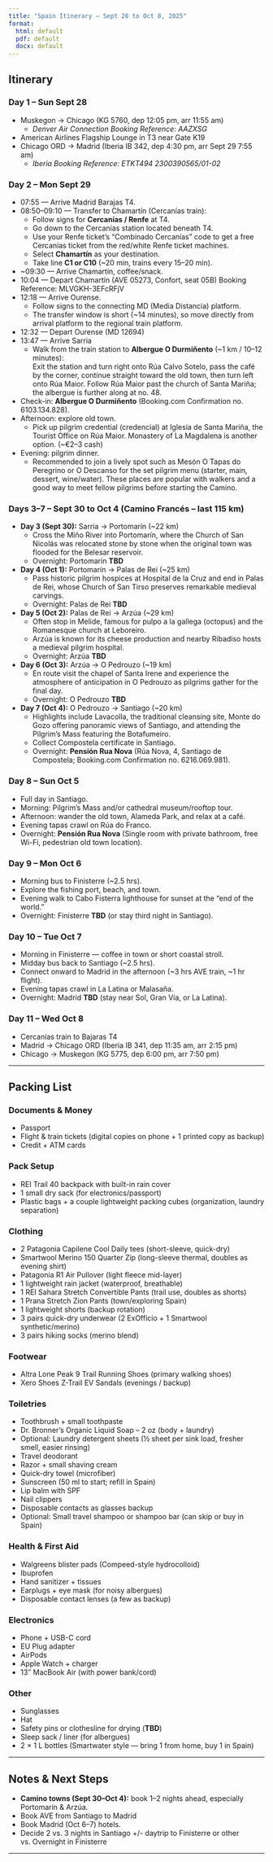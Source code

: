 ```yaml
---
title: "Spain Itinerary – Sept 28 to Oct 8, 2025"
format:
  html: default
  pdf: default
  docx: default
--- 
```


## Itinerary

### Day 1 – Sun Sept 28
- Muskegon → Chicago (KG 5760, dep 12:05 pm, arr 11:55 am)
  - *Denver Air Connection Booking Reference: AAZXSG*
- American Airlines Flagship Lounge in T3 near Gate K19
- Chicago ORD → Madrid (Iberia IB 342, dep 4:30 pm, arr Sept 29 7:55 am)
  - *Iberia Booking Reference: ETKT494 2300390565/01-02*

### Day 2 – Mon Sept 29
- 07:55 — Arrive Madrid Barajas T4.  
- 08:50–09:10 — Transfer to Chamartín (Cercanías train):
  - Follow signs for **Cercanías / Renfe** at T4.  
  - Go down to the Cercanías station located beneath T4.
  - Use your Renfe ticket's "Combinado Cercanías" code to get a free Cercanías ticket from the red/white Renfe ticket machines.
  - Select **Chamartín** as your destination.
  - Take line **C1 or C10** (~20 min, trains every 15–20 min).  
- ~09:30 — Arrive Chamartín, coffee/snack.  
- 10:04 — Depart Chamartín (AVE 05273, Confort, seat 05B) Booking Reference: MLVGKH-3EFcRFjV  
- 12:18 — Arrive Ourense.  
  - Follow signs to the connecting MD (Media Distancia) platform.
  - The transfer window is short (~14 minutes), so move directly from arrival platform to the regional train platform.
- 12:32 — Depart Ourense (MD 12694)  
- 13:47 — Arrive Sarria  
  - Walk from the train station to **Albergue O Durmiñento** (~1 km / 10–12 minutes):  
  Exit the station and turn right onto Rúa Calvo Sotelo, pass the café by the corner, continue straight toward the old town, then turn left onto Rúa Maior. Follow Rúa Maior past the church of Santa Mariña; the albergue is further along at no. 48.  
- Check-in: **Albergue O Durmiñento** (Booking.com Confirmation no. 6103.134.828).  
- Afternoon: explore old town.  
  - Pick up pilgrim credential (credencial) at Iglesia de Santa Mariña, the Tourist Office on Rúa Maior. Monastery of La Magdalena is another option. (~€2–3 cash)  
- Evening: pilgrim dinner.  
  - Recommended to join a lively spot such as Mesón O Tapas do Peregrino or O Descanso for the set pilgrim menu (starter, main, dessert, wine/water). These places are popular with walkers and a good way to meet fellow pilgrims before starting the Camino.  

### Days 3–7 – Sept 30 to Oct 4 (Camino Francés – last 115 km)
- **Day 3 (Sept 30):** Sarria → Portomarín (~22 km)  
  - Cross the Miño River into Portomarín, where the Church of San Nicolás was relocated stone by stone when the original town was flooded for the Belesar reservoir.
  - Overnight: Portomarín **TBD**
- **Day 4 (Oct 1):** Portomarín → Palas de Rei (~25 km)  
  - Pass historic pilgrim hospices at Hospital de la Cruz and end in Palas de Rei, whose Church of San Tirso preserves remarkable medieval carvings.
  - Overnight: Palas de Rei **TBD**
- **Day 5 (Oct 2):** Palas de Rei → Arzúa (~29 km)  
  - Often stop in Melide, famous for pulpo a la gallega (octopus) and the Romanesque church at Leboreiro.  
  - Arzúa is known for its cheese production and nearby Ribadiso hosts a medieval pilgrim hospital.
  - Overnight: Arzúa **TBD**
- **Day 6 (Oct 3):** Arzúa → O Pedrouzo (~19 km)  
  - En route visit the chapel of Santa Irene and experience the atmosphere of anticipation in O Pedrouzo as pilgrims gather for the final day.
  - Overnight: O Pedrouzo **TBD**
- **Day 7 (Oct 4):** O Pedrouzo → Santiago (~20 km)  
  - Highlights include Lavacolla, the traditional cleansing site, Monte do Gozo offering panoramic views of Santiago, and attending the Pilgrim’s Mass featuring the Botafumeiro.
  - Collect Compostela certificate in Santiago.  
  - Overnight: **Pensión Rua Nova** (Rúa Nova, 4, Santiago de Compostela; Booking.com Confirmation no. 6216.069.981).  
  
### Day 8 – Sun Oct 5
- Full day in Santiago.  
- Morning: Pilgrim’s Mass and/or cathedral museum/rooftop tour.  
- Afternoon: wander the old town, Alameda Park, and relax at a café.  
- Evening tapas crawl on Rúa do Franco.  
- Overnight: **Pensión Rua Nova** (Single room with private bathroom, free Wi-Fi, pedestrian old town location).  

### Day 9 – Mon Oct 6
- Morning bus to Finisterre (~2.5 hrs).  
- Explore the fishing port, beach, and town.  
- Evening walk to Cabo Fisterra lighthouse for sunset at the “end of the world.”  
- Overnight: Finisterre **TBD** (or stay third night in Santiago).

### Day 10 – Tue Oct 7
- Morning in Finisterre — coffee in town or short coastal stroll.  
- Midday bus back to Santiago (~2.5 hrs).  
- Connect onward to Madrid in the afternoon (~3 hrs AVE train, ~1 hr flight).  
- Evening tapas crawl in La Latina or Malasaña.  
- Overnight: Madrid **TBD** (stay near Sol, Gran Vía, or La Latina).  

### Day 11 – Wed Oct 8
- Cercanías train to Bajaras T4
- Madrid → Chicago ORD (Iberia IB 341, dep 11:35 am, arr 2:15 pm)  
- Chicago → Muskegon (KG 5775, dep 6:00 pm, arr 7:50 pm)

---

## Packing List

### Documents & Money
- Passport 
- Flight & train tickets (digital copies on phone + 1 printed copy as backup)  
- Credit + ATM cards

### Pack Setup
- REI Trail 40 backpack with built-in rain cover  
- 1 small dry sack (for electronics/passport)  
- Plastic bags + a couple lightweight packing cubes (organization, laundry separation)  

### Clothing
- 2 Patagonia Capilene Cool Daily tees (short-sleeve, quick-dry)  
- Smartwool Merino 150 Quarter Zip (long-sleeve thermal, doubles as evening shirt)  
- Patagonia R1 Air Pullover (light fleece mid-layer)  
- 1 lightweight rain jacket (waterproof, breathable)  
- 1 REI Sahara Stretch Convertible Pants (trail use, doubles as shorts)  
- 1 Prana Stretch Zion Pants (town/exploring Spain)  
- 1 lightweight shorts (backup rotation)  
- 3 pairs quick-dry underwear (2 ExOfficio + 1 Smartwool synthetic/merino)  
- 3 pairs hiking socks (merino blend)  

### Footwear
- Altra Lone Peak 9 Trail Running Shoes (primary walking shoes)  
- Xero Shoes Z-Trail EV Sandals (evenings / backup)  

### Toiletries
- Toothbrush + small toothpaste  
- Dr. Bronner’s Organic Liquid Soap – 2 oz (body + laundry)  
- Optional: Laundry detergent sheets (½ sheet per sink load, fresher smell, easier rinsing)  
- Travel deodorant  
- Razor + small shaving cream  
- Quick-dry towel (microfiber)  
- Sunscreen (50 ml to start; refill in Spain)  
- Lip balm with SPF  
- Nail clippers  
- Disposable contacts as glasses backup
- Optional: Small travel shampoo or shampoo bar (can skip or buy in Spain)  

### Health & First Aid
- Walgreens blister pads (Compeed-style hydrocolloid)  
- Ibuprofen  
- Hand sanitizer + tissues  
- Earplugs + eye mask (for noisy albergues)  
- Disposable contact lenses (a few as backup)  

### Electronics
- Phone + USB-C cord  
- EU Plug adapter 
- AirPods
- Apple Watch + charger  
- 13″ MacBook Air (with power bank/cord)  

### Other
- Sunglasses  
- Hat
- Safety pins or clothesline for drying (**TBD**) 
- Sleep sack / liner (for albergues)  
- 2 × 1 L bottles (Smartwater style — bring 1 from home, buy 1 in Spain)  

---

## Notes & Next Steps
- **Camino towns (Sept 30–Oct 4):** book 1–2 nights ahead, especially Portomarín & Arzúa.  
- Book AVE from Santiago to Madrid
- Book Madrid (Oct 6–7) hotels.
- Decide 2 vs. 3 nights in Santiago +/- daytrip to Finisterre or other vs. Overnight in Finisterre

---
